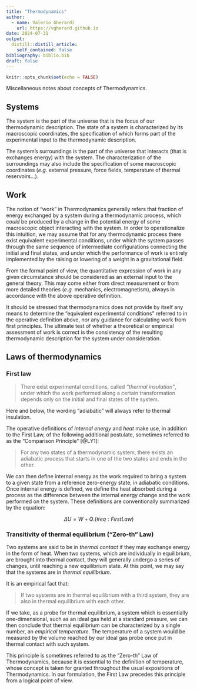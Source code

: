 ```yaml
---
title: "Thermodynamics"
author:
  - name: Valerio Gherardi
    url: https://vgherard.github.io
date: 2024-07-31
output:
  distill::distill_article:
    self_contained: false
bibliography: biblio.bib
draft: false
---
```



```r
knitr::opts_chunk$set(echo = FALSE)
```

Miscellaneous notes about concepts of Thermodynamics.

## Systems

The system is the part of the universe that is the focus of our thermodynamic 
description. The state of a system is characterized by its macroscopic 
coordinates, the specification of which forms part of the experimental input to 
the thermodynamic description. 

The system's surroundings is the part of the universe that interacts (that is exchanges energy) with the system. The characterization of the surroundings 
may also include the specification of some macroscopic coordinates (*e.g.* 
external pressure, force fields, temperature of thermal reservoirs...).

## Work

The notion of "work" in Thermodynamics generally refers that fraction of energy exchanged by a system during a thermodynamic process, which *could* be 
produced by a change in the potential energy of some macroscopic object 
interacting with the system. In order to operationalize this intuition, we may
assume that for any thermodynamic process there exist equivalent experimental conditions, under which the system passes through the same sequence of 
intermediate configurations connecting the initial and final states, and under 
which the performance of work is entirely implemented by the raising or lowering 
of a weight in a gravitational field. 

From the formal point of view, the quantitative expression of work in any given circumstance should be considered as an external input to the general theory. 
This may come either from direct measurement or from more detailed theories 
(*e.g.* mechanics, electromagnetism), always in accordance with the above 
operative definition.

It should be stressed that thermodynamics does not provide by itself any means 
to determine the "equivalent experimental conditions" referred to in the 
operative definition above, nor any guidance for calculating work from first principles. The ultimate test of whether a theoretical or empirical assessment 
of work is correct is the consistency of the resulting thermodynamic description 
for the system under consideration.


## Laws of thermodynamics

### First law

> There exist experimental conditions, called *"thermal insulation"*, under 
which the work performed along a certain transformation depends only on the 
initial and final states of the system.

Here and below, the wording "adiabatic" will always refer to thermal insulation.

The operative definitions of *internal energy* and *heat* make use, in addition
to the First Law, of the following additional postulate, sometimes referred
to as the "Comparison Principle" [@LY1]:

> For any two states of a thermodynamic system, there exists an adiabatic 
process that starts in one of the two states and ends in the other.

We can then define internal energy as the work required to bring a system
to a given state from a reference zero-energy state, in adiabatic conditions. 
Once internal energy is defined, we define the heat absorbed during a process as 
the difference between the internal energy change and the work performed on the
system. These definitions are conventionally summarized by the equation:

$$
\Delta U = W+Q.(\#eq:FirstLaw)
$$

### Transitivity of thermal equilibrium ("Zero-th" Law)

Two systems are said to be in *thermal contact* if they may exchange energy in 
the form of heat. When two systems, which are individually in equilibrium, are 
brought into thermal contact, they will generally undergo a series 
of changes, until reaching a new equilibrium state. At this point, we may say 
that the systems are in *thermal equilibrium*.

It is an empirical fact that: 

> If two systems are in thermal equilibrium with a third system, they are also 
in thermal equilibrium with each other. 

If we take, as a probe for thermal equilibrium, a system which is essentially 
one-dimensional, such as an ideal gas held at a standard pressure, we can then 
conclude that thermal equilibrium can be characterized by a single number, an 
*empirical temperature*. The temperature of a system would be measured by the 
volume reached by our ideal gas probe once put in thermal contact with such 
system.

This principle is sometimes referred to as the "Zero-th" Law of Thermodynamics, because it is essential to the definition of temperature, whose concept is taken 
for granted throughout the usual expositions of Thermodynamics. In our 
formulation, the First Law precedes this principle from a logical point of view.

